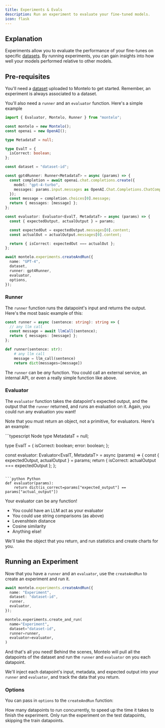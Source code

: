 ```yaml
---
title: Experiments & Evals
description: Run an experiment to evaluate your fine-tuned models.
icon: flask
---
```


## Explanation

Experiments allow you to evaluate the performance of your fine-tunes on specific [datasets](/datasets/datasets).
By running experiments, you can gain insights into how well your models performed relative to other models.

## Pre-requisites

You'll need a [dataset](/datasets/datasets) uploaded to Montelo to get started. Remember, an experiment is always
associated to a dataset.

You'll also need a `runner` and an `evaluator` function. Here's a simple example

```typescript Node
import { Evaluator, Montelo, Runner } from "montelo";

const montelo = new Montelo();
const openai = new OpenAI();

type MetadataT = null;

type EvalT = {
  isCorrect: boolean;
};

const dataset = "dataset-id";

const gpt4Runner: Runner<MetadataT> = async (params) => {
  const completion = await openai.chat.completions.create({
    model: "gpt-4-turbo",
    messages: params.input.messages as OpenAI.Chat.Completions.ChatCompletionMessageParam[],
  });
  const message = completion.choices[0].message;
  return { messages: [message] };
};

const evaluator: Evaluator<EvalT, MetadataT> = async (params) => {
  const { expectedOutput, actualOutput } = params;

  const expectedOut = expectedOutput.messages[0].content;
  const actualOut = actualOutput.messages[0].content;

  return { isCorrect: expectedOut === actualOut };
};

await montelo.experiments.createAndRun({
  name: "GPT-4",
  dataset,
  runner: gpt4Runner,
  evaluator,
  options,
});
```


### Runner

The `runner` function runs the datapoint's input and returns the output. Here's the most basic example of this:

<CodeGroup>

```typescript Node
const runner = async (sentence: string): string => {
  // any llm call
  const message = await llmCall(sentence);
  return { messages: [message] };
};
```

```python Python
def runner(sentence: str):
    # any llm call
    message = llm_call(sentence)
    return dict(messages=[message])
```

</CodeGroup>


The `runner` can be *any* function. You could call an external service, an internal API, or even a really simple function
like above.

### Evaluator

The `evaluator` function takes the datapoint's expected output, and the output that the `runner` returned, and runs an evaluation on it. Again, you could run any
evaluation you want!

Note that you must return an object, not a primitive, for evaluators. Here's an example:

<CodeGroup>
```typescript Node
type MetadataT = null;

type EvalT = {
  isCorrect: boolean;
  error: boolean;
};

const evaluator: Evaluator<EvalT, MetadataT> = async (params) => {
  const { expectedOutput, actualOutput } = params;
  return { isCorrect: actualOutput === expectedOutput };
};
```

```python Python
def evaluator(params):
    return dict(is_correct=params["expected_output"] == params["actual_output"])
```
</CodeGroup>


Your evaluator can be any function!

- You could have an LLM act as your evaluator
- You could use string comparisons (as above)
- Levenshtein distance
- Cosine similarity
- Anything else!

We'll take the object that you return, and run statistics and create charts for you.

## Running an Experiment

Now that you have a `runner` and an `evaluator`, use the `createAndRun` to create an experiment and run it.

<CodeGroup>

```typescript Node
await montelo.experiments.createAndRun({
  name: "Experiment",
  dataset: "dataset-id",
  runner,
  evaluator,
});
```

```python Python
montelo.experiments.create_and_run(
  name="Experiment",
  dataset="dataset-id",
  runner=runner,
  evaluator=evaluator,
)
```

</CodeGroup>


And that's all you need! Behind the scenes, Montelo will pull all the datapoints of the dataset and run the
`runner` and `evaluator` on you each datapoint.

We'll inject each datapoint's input, metadata, and expected output into your `runner` and `evaluator`, and track the
data that you return.

### Options

You can pass in `options` to the `createAndRun` function:

<ParamField path="parallelism" type="number">
  How many datapoints to run concurrently, to speed up the time it takes to finish the experiment.
</ParamField>

<ParamField path="onlyTestSplit" type="boolean">
  Only run the experiment on the test datapoints, skipping the train datapoints.
</ParamField>

